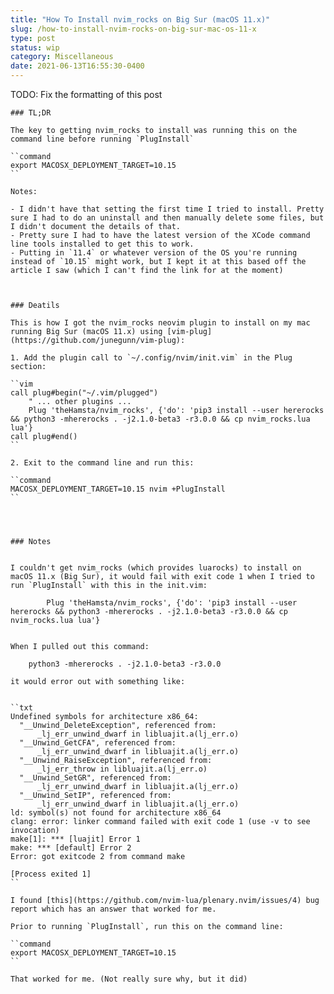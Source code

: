 ```yaml
---
title: "How To Install nvim_rocks on Big Sur (macOS 11.x)"
slug: /how-to-install-nvim-rocks-on-big-sur-mac-os-11-x
type: post
status: wip
category: Miscellaneous
date: 2021-06-13T16:55:30-0400
---
```


TODO: Fix the formatting of this post


```
### TL;DR

The key to getting nvim_rocks to install was running this on the command line before running `PlugInstall`

``command
export MACOSX_DEPLOYMENT_TARGET=10.15
``

Notes:

- I didn't have that setting the first time I tried to install. Pretty sure I had to do an uninstall and then manually delete some files, but I didn't document the details of that. 
- Pretty sure I had to have the latest version of the XCode command line tools installed to get this to work. 
- Putting in `11.4` or whatever version of the OS you're running instead of `10.15` might work, but I kept it at this based off the article I saw (which I can't find the link for at the moment)



### Deatils

This is how I got the nvim_rocks neovim plugin to install on my mac running Big Sur (macOS 11.x) using [vim-plug](https://github.com/junegunn/vim-plug):

1. Add the plugin call to `~/.config/nvim/init.vim` in the Plug section:

``vim
call plug#begin("~/.vim/plugged")
    " ... other plugins ...
    Plug 'theHamsta/nvim_rocks', {'do': 'pip3 install --user hererocks && python3 -mhererocks . -j2.1.0-beta3 -r3.0.0 && cp nvim_rocks.lua lua'}
call plug#end()
``

2. Exit to the command line and run this:

``command
MACOSX_DEPLOYMENT_TARGET=10.15 nvim +PlugInstall
``




### Notes


I couldn't get nvim_rocks (which provides luarocks) to install on macOS 11.x (Big Sur), it would fail with exit code 1 when I tried to run `PlugInstall` with this in the init.vim:

        Plug 'theHamsta/nvim_rocks', {'do': 'pip3 install --user hererocks && python3 -mhererocks . -j2.1.0-beta3 -r3.0.0 && cp nvim_rocks.lua lua'}


When I pulled out this command:

    python3 -mhererocks . -j2.1.0-beta3 -r3.0.0

it would error out with something like:


``txt
Undefined symbols for architecture x86_64:
  "__Unwind_DeleteException", referenced from:
      _lj_err_unwind_dwarf in libluajit.a(lj_err.o)
  "__Unwind_GetCFA", referenced from:
      _lj_err_unwind_dwarf in libluajit.a(lj_err.o)
  "__Unwind_RaiseException", referenced from:
      _lj_err_throw in libluajit.a(lj_err.o)
  "__Unwind_SetGR", referenced from:
      _lj_err_unwind_dwarf in libluajit.a(lj_err.o)
  "__Unwind_SetIP", referenced from:
      _lj_err_unwind_dwarf in libluajit.a(lj_err.o)
ld: symbol(s) not found for architecture x86_64
clang: error: linker command failed with exit code 1 (use -v to see invocation)
make[1]: *** [luajit] Error 1
make: *** [default] Error 2
Error: got exitcode 2 from command make

[Process exited 1]
``

I found [this](https://github.com/nvim-lua/plenary.nvim/issues/4) bug report which has an answer that worked for me. 

Prior to running `PlugInstall`, run this on the command line:

``command
export MACOSX_DEPLOYMENT_TARGET=10.15
``

That worked for me. (Not really sure why, but it did)
```


 
